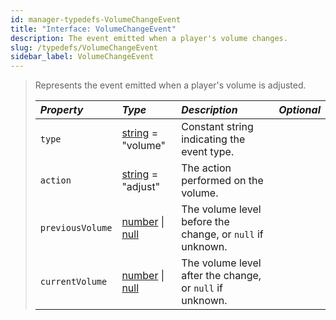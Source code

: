 ```yaml
---
id: manager-typedefs-VolumeChangeEvent
title: "Interface: VolumeChangeEvent"
description: The event emitted when a player's volume changes.
slug: /typedefs/VolumeChangeEvent
sidebar_label: VolumeChangeEvent
---
```


> Represents the event emitted when a player's volume is adjusted.
> 
> | <i className="fa-solid fa-hashtag"/> Property | <i className="fa-solid fa-font"/> Type                                                                      | <i className="fa-solid fa-list"/> Description             | <i className="fa-solid fa-flask"/> Optional |
> |:--------------------------------------------- |:------------------------------------------------------------------------------------------------------------|:--------------------------------------------------------- |:-------------------------------------------:|
> | `type`                                        | [string](https://developer.mozilla.org/en-US/docs/Web/JavaScript/Reference/Global_Objects/String) = "volume"       | Constant string indicating the event type.                | <i className="fa-solid fa-xmark"/>          |
> | `action`                                      | [string](https://developer.mozilla.org/en-US/docs/Web/JavaScript/Reference/Global_Objects/String) = "adjust"       | The action performed on the volume.                       | <i className="fa-solid fa-xmark"/>          |
> | `previousVolume`                              | [number](https://developer.mozilla.org/en-US/docs/Web/JavaScript/Reference/Global_Objects/Number) \| [null](https://developer.mozilla.org/en-US/docs/Web/JavaScript/Reference/Operators/Null) | The volume level before the change, or `null` if unknown. | <i className="fa-solid fa-check"/>          |
> | `currentVolume`                               | [number](https://developer.mozilla.org/en-US/docs/Web/JavaScript/Reference/Global_Objects/Number) \| [null](https://developer.mozilla.org/en-US/docs/Web/JavaScript/Reference/Operators/Null) | The volume level after the change, or `null` if unknown.  | <i className="fa-solid fa-check"/>          |
